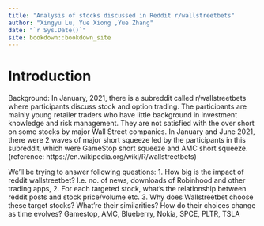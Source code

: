 ```yaml
--- 
title: "Analysis of stocks discussed in Reddit r/wallstreetbets"
author: "Xingyu Lu, Yue Xiong ,Yue Zhang"
date: "`r Sys.Date()`"
site: bookdown::bookdown_site
---
```


# Introduction


Background:
In January, 2021, there is a subreddit called r/wallstreetbets where participants discuss stock and option trading. The participants are mainly young retailer traders who have little background in investment knowledge and risk management. They are not satisfied with the over short on some stocks by major Wall Street companies. In January and June 2021, there were 2 waves of major short squeeze led by the participants in this subreddit, which were GameStop short squeeze and AMC short squeeze.
(reference: https://en.wikipedia.org/wiki/R/wallstreetbets)

We'll be trying to answer following questions:
1. How big is the impact of reddit wallstreetbet? I.e. no. of news, downloads of Robinhood and other trading apps,
2. For each targeted stock, what’s the relationship between reddit posts and stock price/volume etc.
3. Why does Wallstreetbet choose these target stocks? What’re their similarities? How do their choices change as time evolves? Gamestop, AMC, Blueberry, Nokia, SPCE, PLTR, TSLA